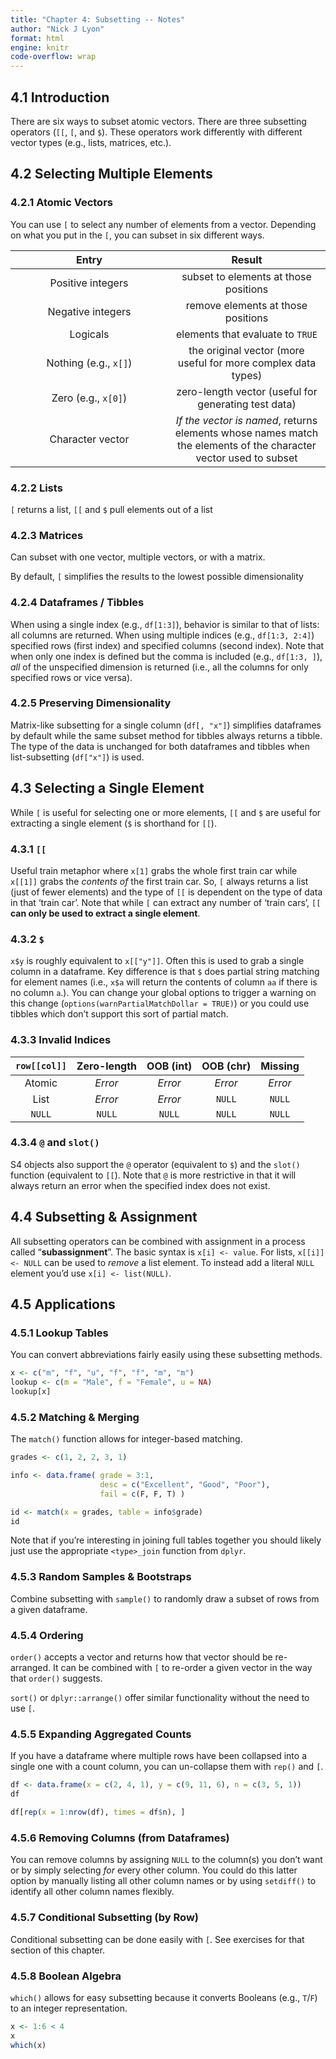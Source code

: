 ```yaml
---
title: "Chapter 4: Subsetting -- Notes"
author: "Nick J Lyon"
format: html
engine: knitr
code-overflow: wrap
---
```


## 4.1 Introduction

There are six ways to subset atomic vectors. There are three subsetting operators (`[[`, `[`, and `$`). These operators work differently with different vector types (e.g., lists, matrices, etc.).

## 4.2 Selecting Multiple Elements

### 4.2.1 Atomic Vectors

You can use `[` to select any number of elements from a vector. Depending on what you put in the `[`, you can subset in six different ways.

| **Entry** | **Result** | 
|:---:|:---:|
| Positive integers | subset to elements at those positions |
| Negative integers | remove elements at those positions |
| Logicals | elements that evaluate to `TRUE` |
| Nothing (e.g., `x[]`) | the original vector (more useful for more complex data types) |
| Zero (e.g., `x[0]`) | zero-length vector (useful for generating test data) |
| Character vector | _If the vector is named_, returns elements whose names match the elements of the character vector used to subset |

### 4.2.2 Lists

`[` returns a list, `[[` and `$` pull elements out of a list

### 4.2.3 Matrices

Can subset with one vector, multiple vectors, or with a matrix.

By default, `[` simplifies the results to the lowest possible dimensionality

### 4.2.4 Dataframes / Tibbles

When using a single index (e.g., `df[1:3]`), behavior is similar to that of lists: all columns are returned. When using multiple indices (e.g., `df[1:3, 2:4]`) specified rows (first index) and specified columns (second index). Note that when only one index is defined but the comma is included (e.g., `df[1:3, ]`), _all_ of the unspecified dimension is returned (i.e., all the columns for only specified rows or vice versa).

### 4.2.5 Preserving Dimensionality

Matrix-like subsetting for a single column (`df[, "x"]`) simplifies dataframes by default while the same subset method for tibbles always returns a tibble. The type of the data is unchanged for both dataframes and tibbles when list-subsetting (`df["x"]`) is used.

## 4.3 Selecting a Single Element

While `[` is useful for selecting one or more elements, `[[` and `$` are useful for extracting a single element (`$` is shorthand for `[[`).

### 4.3.1 `[[`

Useful train metaphor where `x[1]` grabs the whole first train car while `x[[1]]` grabs the _contents of_ the first train car. So, `[` always returns a list (just of fewer elements) and the type of `[[` is dependent on the type of data in that 'train car'. Note that while `[` can extract any number of 'train cars', `[[` **can only be used to extract a single element**.

### 4.3.2 `$`

`x$y` is roughly equivalent to `x[["y"]]`. Often this is used to grab a single column in a dataframe. Key difference is that `$` does partial string matching for element names (i.e., `x$a` will return the contents of column `aa` if there is no column `a`.). You can change your global options to trigger a warning on this change (`options(warnPartialMatchDollar = TRUE)`) or you could use tibbles which don't support this sort of partial match.

### 4.3.3 Invalid Indices

| `row[[col]]` | Zero-length | OOB (int) | OOB (chr) | Missing |
|:---:|:---:|:---:|:---:|:---:|
| Atomic | _Error_ | _Error_ | _Error_ | _Error_ |
| List | _Error_ | _Error_ | `NULL` | `NULL` |
| `NULL` | `NULL` | `NULL` | `NULL` | `NULL` |

### 4.3.4 `@` and `slot()`

S4 objects also support the `@` operator (equivalent to `$`) and the `slot()` function (equivalent to `[[`). Note that `@` is more restrictive in that it will always return an error when the specified index does not exist.

## 4.4 Subsetting & Assignment

All subsetting operators can be combined with assignment in a process called "**subassignment**". The basic syntax is `x[i] <- value`. For lists, `x[[i]] <- NULL` can be used to _remove_ a list element. To instead add a literal `NULL` element you'd use `x[i] <- list(NULL)`.

## 4.5 Applications

### 4.5.1 Lookup Tables

You can convert abbreviations fairly easily using these subsetting methods.

```r
x <- c("m", "f", "u", "f", "f", "m", "m")
lookup <- c(m = "Male", f = "Female", u = NA)
lookup[x]
```

### 4.5.2 Matching & Merging

The `match()` function allows for integer-based matching.

```r
grades <- c(1, 2, 2, 3, 1)

info <- data.frame( grade = 3:1,
                    desc = c("Excellent", "Good", "Poor"),
                    fail = c(F, F, T) )

id <- match(x = grades, table = info$grade)
id
```

Note that if you're interesting in joining full tables together you should likely just use the appropriate `<type>_join` function from `dplyr`.

### 4.5.3 Random Samples & Bootstraps

Combine subsetting with `sample()` to randomly draw a subset of rows from a given dataframe.

### 4.5.4 Ordering

`order()` accepts a vector and returns how that vector should be re-arranged. It can be combined with `[` to re-order a given vector in the way that `order()` suggests.

`sort()` or `dplyr::arrange()` offer similar functionality without the need to use `[`.

### 4.5.5 Expanding Aggregated Counts

If you have a dataframe where multiple rows have been collapsed into a single one with a count column, you can un-collapse them with `rep()` and `[`.

```r
df <- data.frame(x = c(2, 4, 1), y = c(9, 11, 6), n = c(3, 5, 1))
df

df[rep(x = 1:nrow(df), times = df$n), ]
```

### 4.5.6 Removing Columns (from Dataframes)

You can remove columns by assigning `NULL` to the column(s) you don't want or by simply selecting _for_ every other column. You could do this latter option by manually listing all other column names or by using `setdiff()` to identify all other column names flexibly.

### 4.5.7 Conditional Subsetting (by Row)

Conditional subsetting can be done easily with `[`. See exercises for that section of this chapter.

### 4.5.8 Boolean Algebra

`which()` allows for easy subsetting because it converts Booleans (e.g., `T`/`F`) to an integer representation.

```r
x <- 1:6 < 4
x
which(x)
```
